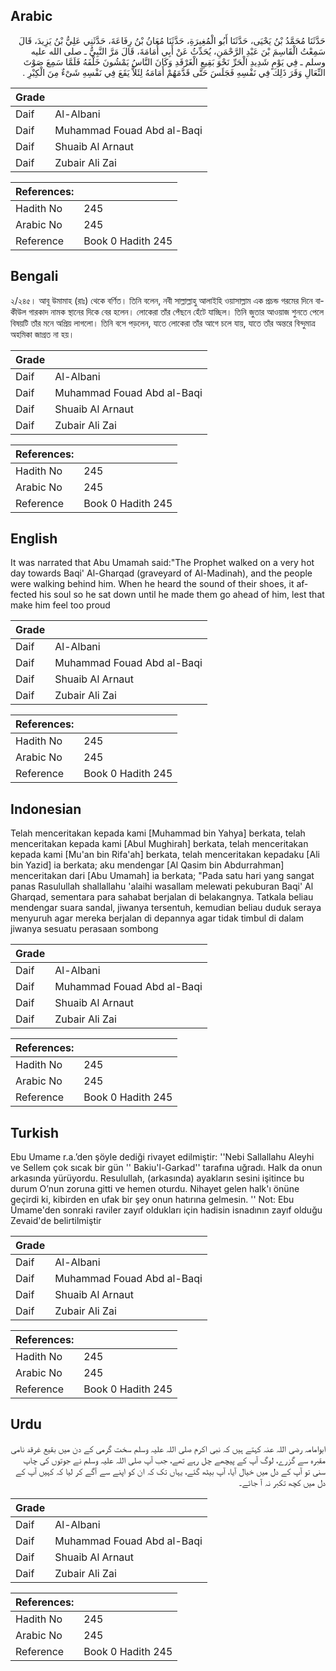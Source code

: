 ## Arabic


<div dir="rtl" lang="ar" style={{fontSize:'larger',backgroundColor:'#f8f9fa',padding:20}}>
حَدَّثَنَا مُحَمَّدُ بْنُ يَحْيَى، حَدَّثَنَا أَبُو الْمُغِيرَةِ، حَدَّثَنَا مُعَانُ بْنُ رِفَاعَةَ، حَدَّثَنِي عَلِيُّ بْنُ يَزِيدَ، قَالَ سَمِعْتُ الْقَاسِمَ بْنَ عَبْدِ الرَّحْمَنِ، يُحَدِّثُ عَنْ أَبِي أُمَامَةَ، قَالَ مَرَّ النَّبِيُّ ـ صلى الله عليه وسلم ـ فِي يَوْمٍ شَدِيدِ الْحَرِّ نَحْوَ بَقِيعِ الْغَرْقَدِ وَكَانَ النَّاسُ يَمْشُونَ خَلْفَهُ فَلَمَّا سَمِعَ صَوْتَ النِّعَالِ وَقَرَ ذَلِكَ فِي نَفْسِهِ فَجَلَسَ حَتَّى قَدَّمَهُمْ أَمَامَهُ لِئَلاَّ يَقَعَ فِي نَفْسِهِ شَىْءٌ مِنَ الْكِبْرِ ‏.‏
</div>
<div style={{backgroundColor:'#f8f9fa',padding:20, marginBottom: 10}}><table> <thead> <tr> <th>Grade</th> <th></th> </tr> </thead> <tbody> <tr><td>Daif</td><td>Al-Albani</td></tr><tr><td>Daif</td><td>Muhammad Fouad Abd al-Baqi</td></tr><tr><td>Daif</td><td>Shuaib Al Arnaut</td></tr><tr><td>Daif</td><td>Zubair Ali Zai</td></tr></tbody></table><table> <thead> <tr> <th>References:</th> <th></th> </tr> </thead> <tbody><tr><td>Hadith No</td><td>245</td></tr><tr><td>Arabic No</td><td>245</td></tr><tr><td>Reference</td><td>Book 0 Hadith 245</td></tr></tbody></table></div>

## Bengali


<div dir="ltr" lang="bn" style={{fontSize:'larger',backgroundColor:'#f8f9fa',padding:20}}>
২/২৪৫। আবূ উমামাহ (রাঃ) থেকে বর্ণিত। তিনি বলেন, নবী সাল্লাল্লাহু আলাইহি ওয়াসাল্লাম এক প্রচন্ড গরমের দিনে বাকীউল গারকাদ নামক স্থানের দিকে বের হলেন। লোকেরা তাঁর পেঁছনে হেঁটে যাচ্ছিল। তিনি জুতার আওয়াজ শুনতে পেলে বিষয়টি তাঁর মনে অপ্রিয় লাগলো। তিনি বসে পড়লেন, যাতে লোকেরা তাঁর আগে চলে যায়, যাতে তাঁর অন্তরে বিন্দুমাত্র অহমিকা জাগ্রত না হয়।
</div>
<div style={{backgroundColor:'#f8f9fa',padding:20, marginBottom: 10}}><table> <thead> <tr> <th>Grade</th> <th></th> </tr> </thead> <tbody> <tr><td>Daif</td><td>Al-Albani</td></tr><tr><td>Daif</td><td>Muhammad Fouad Abd al-Baqi</td></tr><tr><td>Daif</td><td>Shuaib Al Arnaut</td></tr><tr><td>Daif</td><td>Zubair Ali Zai</td></tr></tbody></table><table> <thead> <tr> <th>References:</th> <th></th> </tr> </thead> <tbody><tr><td>Hadith No</td><td>245</td></tr><tr><td>Arabic No</td><td>245</td></tr><tr><td>Reference</td><td>Book 0 Hadith 245</td></tr></tbody></table></div>

## English


<div dir="ltr" lang="en" style={{fontSize:'larger',backgroundColor:'#f8f9fa',padding:20}}>
It was narrated that Abu Umamah said:"The Prophet walked on a very hot day towards Baqi' Al-Gharqad (graveyard of Al-Madinah), and the people were walking behind him. When he heard the sound of their shoes, it affected his soul so he sat down until he made them go ahead of him, lest that make him feel too proud
</div>
<div style={{backgroundColor:'#f8f9fa',padding:20, marginBottom: 10}}><table> <thead> <tr> <th>Grade</th> <th></th> </tr> </thead> <tbody> <tr><td>Daif</td><td>Al-Albani</td></tr><tr><td>Daif</td><td>Muhammad Fouad Abd al-Baqi</td></tr><tr><td>Daif</td><td>Shuaib Al Arnaut</td></tr><tr><td>Daif</td><td>Zubair Ali Zai</td></tr></tbody></table><table> <thead> <tr> <th>References:</th> <th></th> </tr> </thead> <tbody><tr><td>Hadith No</td><td>245</td></tr><tr><td>Arabic No</td><td>245</td></tr><tr><td>Reference</td><td>Book 0 Hadith 245</td></tr></tbody></table></div>

## Indonesian


<div dir="ltr" lang="id" style={{fontSize:'larger',backgroundColor:'#f8f9fa',padding:20}}>
Telah menceritakan kepada kami [Muhammad bin Yahya] berkata, telah menceritakan kepada kami [Abul Mughirah] berkata, telah menceritakan kepada kami [Mu'an bin Rifa'ah] berkata, telah menceritakan kepadaku [Ali bin Yazid] ia berkata; aku mendengar [Al Qasim bin Abdurrahman] menceritakan dari [Abu Umamah] ia berkata; "Pada satu hari yang sangat panas Rasulullah shallallahu 'alaihi wasallam melewati pekuburan Baqi' Al Gharqad, sementara para sahabat berjalan di belakangnya. Tatkala beliau mendengar suara sandal, jiwanya tersentuh, kemudian beliau duduk seraya menyuruh agar mereka berjalan di depannya agar tidak timbul di dalam jiwanya sesuatu perasaan sombong
</div>
<div style={{backgroundColor:'#f8f9fa',padding:20, marginBottom: 10}}><table> <thead> <tr> <th>Grade</th> <th></th> </tr> </thead> <tbody> <tr><td>Daif</td><td>Al-Albani</td></tr><tr><td>Daif</td><td>Muhammad Fouad Abd al-Baqi</td></tr><tr><td>Daif</td><td>Shuaib Al Arnaut</td></tr><tr><td>Daif</td><td>Zubair Ali Zai</td></tr></tbody></table><table> <thead> <tr> <th>References:</th> <th></th> </tr> </thead> <tbody><tr><td>Hadith No</td><td>245</td></tr><tr><td>Arabic No</td><td>245</td></tr><tr><td>Reference</td><td>Book 0 Hadith 245</td></tr></tbody></table></div>

## Turkish


<div dir="ltr" lang="tr" style={{fontSize:'larger',backgroundColor:'#f8f9fa',padding:20}}>
Ebu Umame r.a.’den şöyle dediği rivayet edilmiştir: ''Nebi Sallallahu Aleyhi ve Sellem çok sıcak bir gün '' Bakiu'l-Garkad'' tarafına uğradı. Halk da onun arkasında yürüyordu. Resulullah, (arkasında) ayakların sesini işitince bu durum O’nun zoruna gitti ve hemen oturdu. Nihayet gelen halk'ı önüne geçirdi ki, kibirden en ufak bir şey onun hatırına gelmesin. '' Not: Ebu Ümame'den sonraki raviler zayıf oldukları için hadisin isnadının zayıf olduğu Zevaid'de belirtilmiştir
</div>
<div style={{backgroundColor:'#f8f9fa',padding:20, marginBottom: 10}}><table> <thead> <tr> <th>Grade</th> <th></th> </tr> </thead> <tbody> <tr><td>Daif</td><td>Al-Albani</td></tr><tr><td>Daif</td><td>Muhammad Fouad Abd al-Baqi</td></tr><tr><td>Daif</td><td>Shuaib Al Arnaut</td></tr><tr><td>Daif</td><td>Zubair Ali Zai</td></tr></tbody></table><table> <thead> <tr> <th>References:</th> <th></th> </tr> </thead> <tbody><tr><td>Hadith No</td><td>245</td></tr><tr><td>Arabic No</td><td>245</td></tr><tr><td>Reference</td><td>Book 0 Hadith 245</td></tr></tbody></table></div>

## Urdu


<div dir="rtl" lang="ur" style={{fontSize:'larger',backgroundColor:'#f8f9fa',padding:20}}>
ابوامامہ رضی اللہ عنہ کہتے ہیں کہ نبی اکرم صلی اللہ علیہ وسلم سخت گرمی کے دن میں بقیع غرقد نامی مقبرہ سے گزرے، لوگ آپ کے پیچھے چل رہے تھے، جب آپ صلی اللہ علیہ وسلم نے جوتوں کی چاپ سنی تو آپ کے دل میں خیال آیا، آپ بیٹھ گئے، یہاں تک کہ ان کو اپنے سے آگے کر لیا کہ کہیں آپ کے دل میں کچھ تکبر نہ آ جائے۔
</div>
<div style={{backgroundColor:'#f8f9fa',padding:20, marginBottom: 10}}><table> <thead> <tr> <th>Grade</th> <th></th> </tr> </thead> <tbody> <tr><td>Daif</td><td>Al-Albani</td></tr><tr><td>Daif</td><td>Muhammad Fouad Abd al-Baqi</td></tr><tr><td>Daif</td><td>Shuaib Al Arnaut</td></tr><tr><td>Daif</td><td>Zubair Ali Zai</td></tr></tbody></table><table> <thead> <tr> <th>References:</th> <th></th> </tr> </thead> <tbody><tr><td>Hadith No</td><td>245</td></tr><tr><td>Arabic No</td><td>245</td></tr><tr><td>Reference</td><td>Book 0 Hadith 245</td></tr></tbody></table></div>